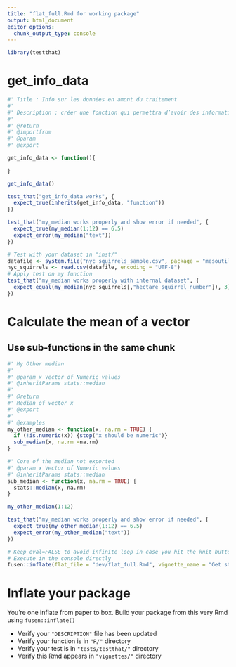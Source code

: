 ```yaml
---
title: "flat_full.Rmd for working package"
output: html_document
editor_options: 
  chunk_output_type: console
---
```


<!-- Run this 'development' chunk -->
<!-- Store every call to library() that you need to explore your functions -->

```r
library(testthat)
```


# get_info_data
    
```r
#' Title : Info sur les données en amont du traitement
#' 
#' Description : créer une fonction qui permettra d’avoir des informations sur un jeu de données passé en paramètre : dimensions et nom des colonnes dans une liste)
#' 
#' @return
#' @importfrom
#' @param 
#' @export

get_info_data <- function(){
    
}
```
  
```r
get_info_data()
```
  
```r
test_that("get_info_data works", {
  expect_true(inherits(get_info_data, "function")) 
})
```
  

<!--
Create a chunk with a test of use for your function

- The chunk needs to be named `tests` at least
- It contains working tests of your function
- The chunk is better be named `tests-my_median` to be handled
correctly when inflated as a vignette

After inflating the template

-  This test code will automatically be added in the "tests/testthat/" directory
-->

```r
test_that("my_median works properly and show error if needed", {
  expect_true(my_median(1:12) == 6.5)
  expect_error(my_median("text"))
})

# Test with your dataset in "inst/"
datafile <- system.file("nyc_squirrels_sample.csv", package = "mesoutils")
nyc_squirrels <- read.csv(datafile, encoding = "UTF-8")
# Apply test on my function
test_that("my_median works properly with internal dataset", {
  expect_equal(my_median(nyc_squirrels[,"hectare_squirrel_number"]), 3)
})
```

# Calculate the mean of a vector

<!--
There can be other functions, examples and tests in your flat template.
Each of them will be inflated in a different file, provided that there is a level-1 or level-2 section title to separate from previous functions.
-->

## Use sub-functions in the same chunk

```r
#' My Other median
#'
#' @param x Vector of Numeric values
#' @inheritParams stats::median
#'
#' @return
#' Median of vector x
#' @export
#'
#' @examples
my_other_median <- function(x, na.rm = TRUE) {
  if (!is.numeric(x)) {stop("x should be numeric")}
  sub_median(x, na.rm =na.rm)
}

#' Core of the median not exported
#' @param x Vector of Numeric values
#' @inheritParams stats::median
sub_median <- function(x, na.rm = TRUE) {
  stats::median(x, na.rm)
}
```

```r
my_other_median(1:12)
```

```r
test_that("my_median works properly and show error if needed", {
  expect_true(my_other_median(1:12) == 6.5)
  expect_error(my_other_median("text"))
})
```

<!--
# There can be development actions

Create a chunk with 'development' actions

- The chunk needs to be named `development` or `dev`
- It contains functions that are used for package development only
- Note that you may want to store most of these functions in the 0-dev_history.Rmd file

These are only included in the present flat template file, their content will not be part of the package anywhere else.
-->

```r
# Keep eval=FALSE to avoid infinite loop in case you hit the knit button
# Execute in the console directly
fusen::inflate(flat_file = "dev/flat_full.Rmd", vignette_name = "Get started")
```


# Inflate your package

You're one inflate from paper to box.
Build your package from this very Rmd using `fusen::inflate()`

- Verify your `"DESCRIPTION"` file has been updated
- Verify your function is in `"R/"` directory
- Verify your test is in `"tests/testthat/"` directory
- Verify this Rmd appears in `"vignettes/"` directory
